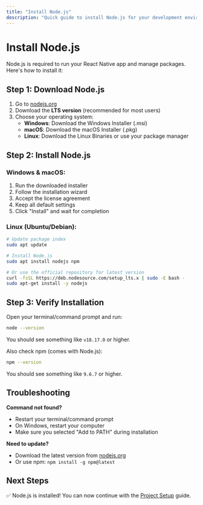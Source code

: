 ```yaml
---
title: "Install Node.js"
description: "Quick guide to install Node.js for your development environment"
---
```


# Install Node.js

Node.js is required to run your React Native app and manage packages. Here's how to install it:

## Step 1: Download Node.js

1. Go to [nodejs.org](https://nodejs.org/en/download)
2. Download the **LTS version** (recommended for most users)
3. Choose your operating system:
   - **Windows**: Download the Windows Installer (.msi)
   - **macOS**: Download the macOS Installer (.pkg)
   - **Linux**: Download the Linux Binaries or use your package manager

## Step 2: Install Node.js

### Windows & macOS:
1. Run the downloaded installer
2. Follow the installation wizard
3. Accept the license agreement
4. Keep all default settings
5. Click "Install" and wait for completion

### Linux (Ubuntu/Debian):
```bash
# Update package index
sudo apt update

# Install Node.js
sudo apt install nodejs npm

# Or use the official repository for latest version
curl -fsSL https://deb.nodesource.com/setup_lts.x | sudo -E bash -
sudo apt-get install -y nodejs
```

## Step 3: Verify Installation

Open your terminal/command prompt and run:

```bash
node --version
```

You should see something like `v18.17.0` or higher.

Also check npm (comes with Node.js):

```bash
npm --version
```

You should see something like `9.6.7` or higher.

## Troubleshooting

**Command not found?**
- Restart your terminal/command prompt
- On Windows, restart your computer
- Make sure you selected "Add to PATH" during installation

**Need to update?**
- Download the latest version from [nodejs.org](https://nodejs.org)
- Or use npm: `npm install -g npm@latest`

## Next Steps

✅ Node.js is installed! You can now continue with the [Project Setup](/quickstart/project-setup) guide.
